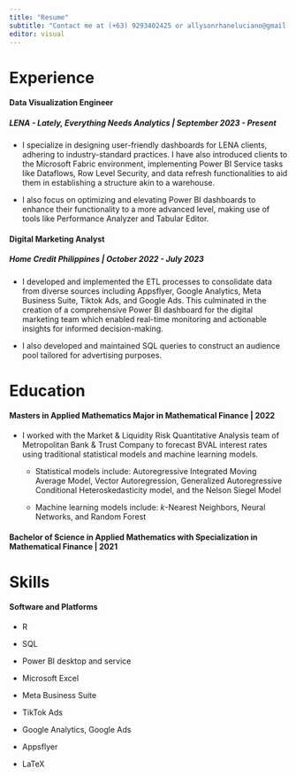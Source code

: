 ```yaml
---
title: "Resume"
subtitle: "Contact me at (+63) 9293402425 or allysonrhaneluciano@gmail.com"
editor: visual
---
```


# Experience

#### Data Visualization Engineer

##### LENA - Lately, Everything Needs Analytics \| September 2023 - Present

-   I specialize in designing user-friendly dashboards for LENA clients, adhering to industry-standard practices. I have also introduced clients to the Microsoft Fabric environment, implementing Power BI Service tasks like Dataflows, Row Level Security, and data refresh functionalities to aid them in establishing a structure akin to a warehouse.

-   I also focus on optimizing and elevating Power BI dashboards to enhance their functionality to a more advanced level, making use of tools like Performance Analyzer and Tabular Editor.

#### Digital Marketing Analyst

##### Home Credit Philippines \| October 2022 - July 2023

-   I developed and implemented the ETL processes to consolidate data from diverse sources including Appsflyer, Google Analytics, Meta Business Suite, Tiktok Ads, and Google Ads. This culminated in the creation of a comprehensive Power BI dashboard for the digital marketing team which enabled real-time monitoring and actionable insights for informed decision-making.

-   I also developed and maintained SQL queries to construct an audience pool tailored for advertising purposes.

# Education

#### Masters in Applied Mathematics Major in Mathematical Finance \| 2022

-   I worked with the Market & Liquidity Risk Quantitative Analysis team of Metropolitan Bank & Trust Company to forecast BVAL interest rates using traditional statistical models and machine learning models.

    -   Statistical models include: Autoregressive Integrated Moving Average Model, Vector Autoregression, Generalized Autoregressive Conditional Heteroskedasticity model, and the Nelson Siegel Model

    -   Machine learning models include: *k*-Nearest Neighbors, Neural Networks, and Random Forest

#### Bachelor of Science in Applied Mathematics with Specialization in Mathematical Finance \| 2021

# Skills

#### Software and Platforms

-   R

-   SQL

-   Power BI desktop and service

-   Microsoft Excel

-   Meta Business Suite

-   TikTok Ads

-   Google Analytics, Google Ads

-   Appsflyer

-   LaTeX
